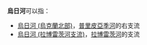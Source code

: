 '''烏日河'''可以指：
* [[烏日河_(烏克蘭北部)|烏日河 (烏克蘭北部)]]，[[普里皮亞季河|普里皮亞季河]]的右支流
* [[烏日河_(拉博雷茨河支流)|烏日河 (拉博雷茨河支流)]]，[[拉博雷茨河|拉博雷茨河]]的支流

{{disambig|U|cat=三字消歧義}}